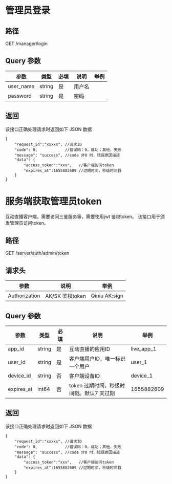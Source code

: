 

# 管理员登录
## 路径
GET /manager/login

## Query 参数

| 参数            | 类型     | 必填  | 说明  | 举例               |
| ---------      |--------|-----|-----|------------------|
| user_name     | string | 是   | 用户名 | |
|password         | string | 是   | 密码  |     |



## 返回
该接口正确处理请求时返回如下 JSON 数据
```
{
    "request_id":"xxxxx", //请求ID
    "code": 0,            //错误码：0，成功；其他，失败
    "message": "success", //code 非0 时，错误原因描述
    "data": {
        "access_token":"xxx",   //客户端访问token
		"expires_at":1655882609 //过期时间，秒级时间戳
    }
}
```

# 服务端获取管理员token
互动直播客户端，需要访问三鉴服务等，需要使用jwt 鉴权token。
该接口用于颁发管理员访问token。

## 路径
GET /server/auth/admin/token

## 请求头
| 参数           | 说明            | 举例              |
|----           | ---            | ---               |
| Authorization | AK/SK 鉴权token | Qiniu AK:sign     |


## Query 参数

| 参数            | 类型    | 必填  | 说明       | 举例              |
| ---------      |-------|-----|----------| ------           |
|  app_id        | string  |  是 | 互动直播的应用ID  | live_app_1          |
| user_id       | string  |  是 | 客户端用户ID，唯一标识一个用户     | user_1   |
|  device_id     | string  |  否 | 客户端设备ID     |  device_1            |
|  expires_at    | int64   |  否 | token 过期时间，秒级时间戳。默认7 天过期 | 1655882609           |




## 返回
该接口正确处理请求时返回如下 JSON 数据
```
{
    "request_id":"xxxxx", //请求ID
    "code": 0,            //错误码：0，成功；其他，失败
    "message": "success", //code 非0 时，错误原因描述
    "data": {
        "access_token":"xxx",   //客户端访问token
	    "expires_at":1655882609 //过期时间，秒级时间戳
    }
}
```

